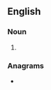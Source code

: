 ==English==

===Noun===
{{head|en|noun form}}

# {{plural of|en|lactivore}}

===Anagrams===
* {{anagrams|en|a=aceilorstv|octasilver}}